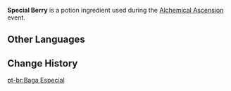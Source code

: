 {{Item Infobox
|id           = 17 <!-- AlchemySimCropExcelConfigData -->
|image        = Item Special Berry.png
|type         = Potion Ingredients
|quality      = 3
|group        = Balanced
|group_label  = Efficacy
|group_icon   = Alchemical Ascension Efficacy Balanced.png
|description  = An alchemical ingredient modified specially for use by the Knights of Favonius's Alchemy shop in concocting potions. In Alchemy, it is {{Color|BP|Balanced}}, providing a medium amount of efficacy for multiple attributes.<br>Has the {{Color|BP|Focus}} characteristic, which will appear in potions under certain conditions.
|source1      = [[Alchemical Ascension]] - Alchemy Level 6
|event        = Alchemical Ascension
}}
'''Special Berry''' is a potion ingredient used during the [[Alchemical Ascension]] event.

==Other Languages==
{{Other Languages|default_hidden=1
|en      = Special Berry
|zhs     = 特别的树莓
|zhs_rm  = 
|zht     = 特別的樹莓
|zht_rm  = 
|ja      = 特別なラズベリー
|ja_rm   = Tokubetsu-na Razuberii
|ko      = 특별한 라즈베리
|ko_rm   = 
|es      = Baya especial
|fr      = Baie spéciale
|ru      = Особая ягода
|th      = Berry พิเศษ
|th_rm   = 
|vi      = Quả Mâm Xôi Đặc Biệt
|de      = Besondere Beere
|id      = Berry Khusus
|pt      = Baga Especial
|tr      = Özel Böğürtlen
|it      = Bacca speciale
}}

==Change History==
{{Change History|4.5}}

[[pt-br:Baga Especial]]